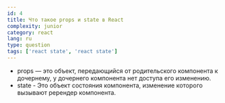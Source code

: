 ```yaml
---
id: 4
title: Что такое props и state в React
complexity: junior
category: react
lang: ru
type: question
tags: ['react state', 'react state']
---
```


- props — это объект, передающийся от родительского компонента к дочернему, у дочернего компонента нет доступа его изменению.
- state - Это объект состояния компонента, изменение которого вызывают ререндер компонента.
